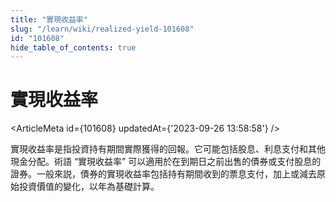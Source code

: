 ```yaml
---
title: "實現收益率"
slug: "/learn/wiki/realized-yield-101608"
id: "101608"
hide_table_of_contents: true
---
```



# 實現收益率

<ArticleMeta id={101608} updatedAt={'2023-09-26 13:58:58'} />
<div className='border-solid border-b border-t-0 my-4 border-[var(--ifm-color-gray-300)]' />

實現收益率是指投資持有期間實際獲得的回報。它可能包括股息、利息支付和其他現金分配。術語 “實現收益率” 可以適用於在到期日之前出售的債券或支付股息的證券。一般來説，債券的實現收益率包括持有期間收到的票息支付，加上或減去原始投資價值的變化，以年為基礎計算。
